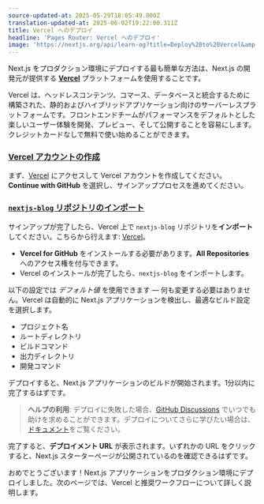 ```yaml
---
source-updated-at: 2025-05-29T18:05:49.000Z
translation-updated-at: 2025-06-02T19:22:00.311Z
title: Vercel へのデプロイ
headline: 'Pages Router: Vercel へのデプロイ'
image: 'https://nextjs.org/api/learn-og?title=Deploy%20to%20Vercel&amp;chapter=44'
---
```


Next.js をプロダクション環境にデプロイする最も簡単な方法は、Next.js の開発元が提供する **[Vercel](https://vercel.com)** プラットフォームを使用することです。

Vercel は、ヘッドレスコンテンツ、コマース、データベースと統合するために構築された、静的およびハイブリッドアプリケーション向けのサーバーレスプラットフォームです。フロントエンドチームがパフォーマンスをデフォルトとした楽しいユーザー体験を開発、プレビュー、そして公開することを容易にします。クレジットカードなしで無料で使い始めることができます。

### [Vercel アカウントの作成](#create-a-vercel-account)

まず、[Vercel](https://vercel.com/signup) にアクセスして Vercel アカウントを作成してください。**Continue with GitHub** を選択し、サインアッププロセスを進めてください。

### [`nextjs-blog` リポジトリのインポート](#import-your-nextjs-blog-repository)

サインアップが完了したら、Vercel 上で `nextjs-blog` リポジトリを**インポート**してください。こちらから行えます: [Vercel](https://vercel.com/import)。

*   **Vercel for GitHub** をインストールする必要があります。**All Repositories** へのアクセス権を付与できます。
*   Vercel のインストールが完了したら、`nextjs-blog` をインポートします。

以下の設定では _デフォルト値_ を使用できます — 何も変更する必要はありません。Vercel は自動的に Next.js アプリケーションを検出し、最適なビルド設定を選択します。

*   プロジェクト名
*   ルートディレクトリ
*   ビルドコマンド
*   出力ディレクトリ
*   開発コマンド

デプロイすると、Next.js アプリケーションのビルドが開始されます。1分以内に完了するはずです。

> **ヘルプの利用**: デプロイに失敗した場合、[GitHub Discussions](https://github.com/vercel/next.js/discussions) でいつでも助けを求めることができます。デプロイについてさらに学びたい場合は、[ドキュメント](/docs/deployment)をご覧ください。

完了すると、**デプロイメント URL** が表示されます。いずれかの URL をクリックすると、Next.js スターターページが公開されているのを確認できるはずです。

おめでとうございます！Next.js アプリケーションをプロダクション環境にデプロイしました。次のページでは、Vercel と推奨ワークフローについて詳しく説明します。